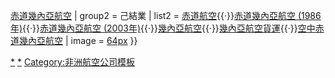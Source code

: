 {{Navbox
| style  = width:800px
| state  = show
| name   = 赤道幾內亞航空公司
| title  = [[赤道幾內亞]][[航空公司]]
| group1 = 營運中
| list1  = [[木棉洲際航空]]{{·}}[[赤道幾內亞航空 (1996年)|赤道幾內亞航空]]
| group2 = 己結業
| list2  = [[赤道航空]]{{·}}[[赤道幾內亞航空 (1986年)]]{{·}}[[赤道幾內亞航空 (2003年)]]{{·}}[[幾內亞航空]]{{·}}[[幾內亞航空貨運]]{{·}}[[空中赤道幾內亞航空]]
| image  = [[檔案:Flag of Equatorial Guinea.svg|64px]]
}}
<noinclude> 
[[Category:赤道畿內亞航空公司|*]]
[[Category:赤道幾內亞已結業航空公司|*]]
[[Category:非洲航空公司模板]]

</noinclude>